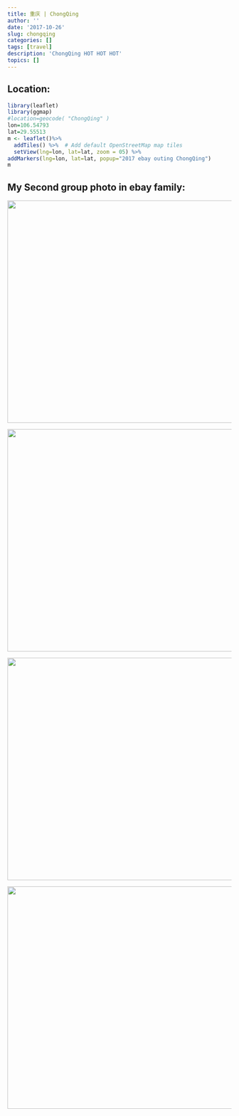 ```yaml
---
title: 重庆 | ChongQing
author: ''
date: '2017-10-26'
slug: chongqing
categories: []
tags: [travel]
description: 'ChongQing HOT HOT HOT' 
topics: []
---
```


## Location:
```r
library(leaflet)
library(ggmap)
#location=geocode( "ChongQing" )
lon=106.54793
lat=29.55513
m <- leaflet()%>%
  addTiles() %>%  # Add default OpenStreetMap map tiles
  setView(lng=lon, lat=lat, zoom = 05) %>%
addMarkers(lng=lon, lat=lat, popup="2017 ebay outing ChongQing")
m
```


## My Second group photo in ebay family:

![](/post/chongqing/chongqing_1.jpg){width=700px height=500px}

![](/post/chongqing/chongqing_2.jpg){width=700px height=500px}

![](/post/chongqing/chongqing_3.jpg){width=700px height=500px}

![](/post/chongqing/chongqing_4.jpg){width=700px height=500px}



